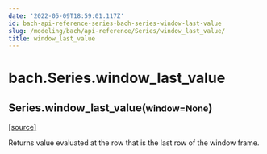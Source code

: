 ```yaml
---
date: '2022-05-09T18:59:01.117Z'
id: bach-api-reference-series-bach-series-window-last-value
slug: /modeling/bach/api-reference/Series/window_last_value/
title: window_last_value
---
```


# bach.Series.window_last_value

<div className="method">

<h2 className="signature-method"><span className="additional-name">Series.</span><span className="name">window_last_value(</span><small className="parameter-list"><span className="parameter" id="window">window=None</span></small>)</h2>


&#8203;<span className="view-source">[[source]](https://github.com/objectiv/objectiv-analytics/blob/main/bach/bach/series/series.py)</span>

<div className="content">

Returns value evaluated at the row that is the last row of the window frame.


</div>


</div>
